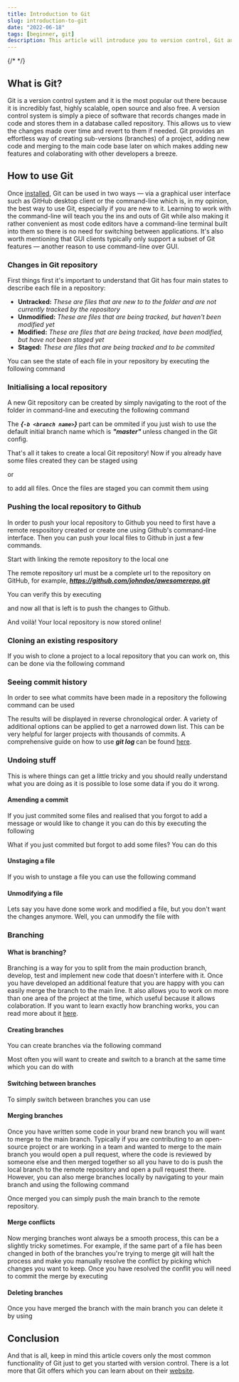 ```yaml
---
title: Introduction to Git
slug: introduction-to-git
date: "2022-06-18"
tags: [beginner, git]
description: This article will introduce you to version control, Git and teach you the fundamentals using the command-line.
---
```


{/* <WrappedImage src="https://i.imgur.com/hzEkE5u.jpg" alt="image of react logo"/> */}

## What is Git?

Git is a version control system and it is the most popular out there because it is incredibly fast, highly scalable, open source and also free. A version control 
system is simply a piece of software that records changes made in code and stores them in a database called repository. This allows us to view the changes made 
over time and revert to them if needed. Git provides an effortless way of creating sub-versions (branches) of a project, adding new code and merging to the 
main code base later on which makes adding new features and colaborating with other developers a breeze.

## How to use Git

Once <a href="https://git-scm.com/" target="_blank">installed</a>, Git can be used in two ways — via a graphical user interface such as GitHub desktop client or the 
command-line which is, in my opinion, the best way to use Git, especially if you are new to it. Learning to work with the command-line will teach you the ins and 
outs of Git while also making it rather convenient as most code editors have a command-line terminal built into them so there is no need for switching between 
applications. It's also worth mentioning that GUI clients typically only support a subset of Git features — another reason to use command-line over GUI.

### Changes in Git repository

First things first it's important to understand that Git has four main states to describe each file in a repository:

* <b>Untracked:</b> <em>These are files that are new to to the folder and are not currently tracked by the repository</em>
* <b>Unmodified:</b> <em>These are files that are being tracked, but haven't been modified yet</em>
* <b>Modified:</b> <em>These are files that are being tracked, have been modified, but have not been staged yet</em>
* <b>Staged:</b> <em>These are files that are being tracked and to be commited</em>

You can see the state of each file in your repository by executing the following command

<CodeBlock lineNum={false} language="shell" text="git status"/>

### Initialising a local repository

A new Git repository can be created by simply navigating to the root of the folder in command-line and executing the following command
<CodeBlock lineNum={false} language="shell" text="git init -b <branch name>"/>

The <em><b> {`-b <branch name>`} </b></em> part can be ommited if you just wish to use the default initial branch name which is <em><b> "master" </b></em> unless 
changed in the Git config.

That's all it takes to create a local Git repository! Now if you already have some files created they can be staged using

<CodeBlock lineNum={false} language="shell" text="git add <file name>"/>

or

<CodeBlock lineNum={false} language="shell" text="git add ."/>

to add all files. Once the files are staged you can commit them using

<CodeBlock lineNum={false} language="shell" text="git commit -m <message>"/>

### Pushing the local repository to Github

In order to push your local repository to Github you need to first have a remote respository created or create one using Github's command-line interface. Then
you can push your local files to Github in just a few commands.

Start with linking the remote repository to the local one
<CodeBlock lineNum={false} language="shell" text="git remote add origin <remote repository url>"/>

The remote repository url must be a complete url to the repository on GitHub, for example, <em><b> https://github.com/johndoe/awesomerepo.git </b></em>

You can verify this by executing

<CodeBlock lineNum={false} language="shell" text="git remote -v"/>

and now all that is left is to push the changes to Github.

<CodeBlock lineNum={false} language="shell" text="git push origin <branch name>"/>

And voilà! Your local repository is now stored online!

### Cloning an existing respository

If you wish to clone a project to a local repository that you can work on, this can be done via the following command

<CodeBlock lineNum={false} language="shell" text="git clone <remote repository url>"/>

### Seeing commit history

In order to see what commits have been made in a repository the following command can be used

<CodeBlock lineNum={false} language="shell" text="git log"/>

The results will be displayed in reverse chronological order. A variety of additional options can be applied to get a narrowed down list. This can be very helpful
for larger projects with thousands of commits. A comprehensive guide on how to use <b><em> git log </em></b> can be found 
<a href="https://git-scm.com/book/en/v2/Git-Basics-Viewing-the-Commit-History" target="_blank">here</a>.

### Undoing stuff

This is where things can get a little tricky and you should really understand what you are doing as it is possible to lose some data if you do it wrong.

#### Amending a commit

If you just commited some files and realised that you forgot to add a message or would like to change it you can do this by executing the following

<CodeBlock lineNum={false} language="shell" text="git commit --amend -m <new message>"/>

What if you just commited but forgot to add some files? You can do this

<CodeBlock lineNum={false} language="shell" text="git add <file name>
git commit --amend"/>

<HighlightedMessage color="grey" text="
However, it is important to note that when you amend a commit you aren't just editing the contents you are replacing it with a whole new commit, that's why you
should not amend anything that has already been pushed to the remote repository as that will cause issues for your colaborators.
"/>

#### Unstaging a file

If you wish to unstage a file you can use the following command

<CodeBlock lineNum={false} language="shell" text="git restore --staged <file name>"/>

#### Unmodifying a file

Lets say you have done some work and modified a file, but you don't want the changes anymore. Well, you can unmodify the file with

<CodeBlock lineNum={false} language="shell" text="git restore <file name>"/>

<HighlightedMessage text="
Very important to note that this is a dangerous command and the work that you remove will be gone forever, because the file will be replaced with the last
staged or commited version.
"/>

### Branching

#### What is branching?

Branching is a way for you to split from the main production branch, develop, test and implement new code that doesn't interfere with it. Once you have developed an
additional feature that you are happy with you can easily merge the branch to the main line. It also allows you to work on more than one area of the project at 
the time, which useful because it allows colaboration. If you want to learn exactly how branching works, you can read more 
about it <a href="https://git-scm.com/book/en/v2/Git-Branching-Branches-in-a-Nutshell" target="_blank">here</a>.

#### Creating branches

You can create branches via the following command

<CodeBlock lineNum={false} language="shell" text="git branch <branch name>"/>

Most often you will want to create and switch to a branch at the same time which you can do with

<CodeBlock lineNum={false} language="shell" text="git checkout -b <branch name>"/>

#### Switching between branches

To simply switch between branches you can use

<CodeBlock lineNum={false} language="shell" text="git checkout <branch name>"/>

#### Merging branches

Once you have written some code in your brand new branch you will want to merge to the main branch. Typically if you are contributing to an open-source project or
are working in a team and wanted to merge to the main branch you would
open a pull request, where the code is reviewed by someone else and then merged together so all you have to do is push the local branch to the remote repository
and open a pull request there. However, you can also merge branches locally by navigating to your main branch and using the following command

<CodeBlock lineNum={false} language="shell" text="git branch <branch you want to merge>"/>

Once merged you can simply push the main branch to the remote repository.

#### Merge conflicts

Now merging branches wont always be a smooth process, this can be a slightly tricky sometimes. For example, if the same part of a file has been changed in both
of the branches you're trying to merge git will halt the process and make you manually resolve the conflict by picking which changes you want to keep. Once you
have resolved the conflit you will need to commit the merge by executing

<CodeBlock lineNum={false} language="shell" text="git commit"/>

#### Deleting branches

Once you have merged the branch with the main branch you can delete it by using

<CodeBlock lineNum={false} language="shell" text="git branch -d <branch name>"/>

## Conclusion

And that is all, keep in mind this article covers only the most common functionality of Git just to get you started with version control. There is a lot more that 
Git offers which you can learn about on their <a href="https://git-scm.com/book/en/v2" target="_blank">website</a>.